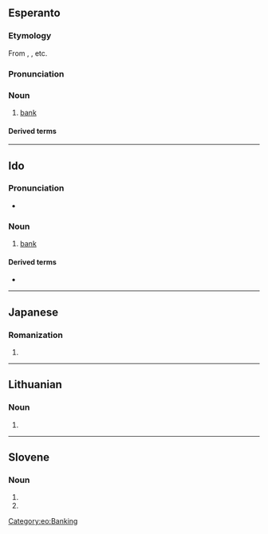 {{also|Banko|bańko}}
==Esperanto==
{{wikipedia|lang=eo}}

===Etymology===
From {{der|eo|en|bank}}, {{der|eo|it|banca}}, etc.

===Pronunciation===
{{eo-IPA|a=LL-Q143 (epo)-Lepticed7-banko.wav}}

===Noun===
{{eo-head}}

# [[bank]] {{gloss|institution where money and valuables are held for safekeeping}}

====Derived terms====
{{der2
|eo|{{l|eo|bankaŭtomato|t=[[automated teller machine]]}}
|{{l|eo|bankisto|t=[[banker]]}}
|{{l|eo|datumbanko|t={{l|en|databank}}}}
|{{l|eo|banknoto|t=bank note}}
}}

{{eo BRO|7}}
{{eo GCSE|12}}

[[Category:eo:Banking]]

----

==Ido==

===Pronunciation===
* {{io-IPA}}

===Noun===
{{io-noun|bank}}

# [[bank]] {{gloss|place where money and valuables are held for safekeeping}}

====Derived terms====
* {{l|io|bankisto}}

----

==Japanese==

===Romanization===
{{ja-romaji}}

# {{ja-romanization of|ばんこ}}

----

==Lithuanian==

===Noun===
{{head|lt|noun form|g=m}}

# {{inflection of|lt|bankas||gen|s}}

----

==Slovene==

===Noun===
{{head|sl|noun form|head=bánko}}

# {{inflection of|sl|bánka||acc|s}}
# {{inflection of|sl|bánka||ins|s}}